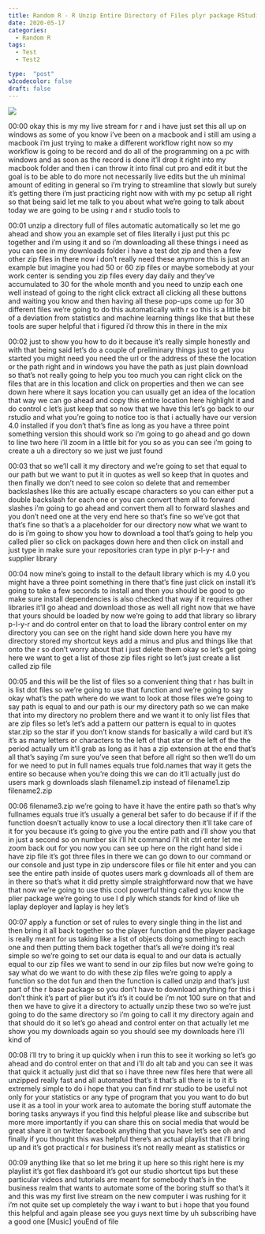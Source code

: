 ```yaml
---
title: Random R - R Unzip Entire Directory of Files plyr package RStudio
date: 2020-05-17
categories:
  - Random R
tags:
  - Test
  - Test2

type:  "post"
w3codecolor: false
draft: false
---
```


<a href="https://www.youtube.com/watch?v=DggiyPIas5E">
<img src="auto-posts/images/19-RandomR-DTdatatableCOVID19coronavirussortwithR.mp4.jpg">
</a>









00:00
okay this is my my live stream for r and i have just set this all up on windows
as some of you know i've been on a macbook and i still am using a macbook
i'm just trying to make a different workflow right now
so my workflow is going to be record and do all of the
programming on a pc with windows and as soon as the record is done it'll
drop it right into my macbook folder and then i can throw it into final cut
pro and edit it but the goal is to be able to do more
not necessarily live edits but the uh minimal amount of editing in general so
i'm trying to streamline that slowly but surely it's getting there i'm just
practicing right now with with my pc setup
all right so that being said let me talk to you about what we're going to talk
about today we are going to be using r and r studio tools to

00:01
unzip a directory full of files automatic automatically
so let me go ahead and show you an example set of files
literally i just put this pc together and i'm using it
and so i'm downloading all these things i need as you can see in my downloads
folder i have a test dot zip and then a few other zip files in there
now i don't really need these anymore this is just an example but imagine you
had 50 or 60 zip files or maybe somebody at your work center is sending you zip
files every day daily and they've accumulated to 30 for the whole month
and you need to unzip each one well instead of going to the right click
extract all clicking all these buttons and waiting you know and then having all
these pop-ups come up for 30 different files we're going to do this
automatically with r so this is a little bit of a deviation from
statistics and machine learning things like that but these tools are
super helpful that i figured i'd throw this in there in the mix

00:02
just to show you how to do it because it's really simple honestly
and with that being said let's do a couple of preliminary things just to get
you started you might need you need the url or the address of these
the location or the path right and in windows you have the path as
just plain download so that's not really going to help you too much
you can right click on the files that are in this location and click on
properties and then we can see down here where it says location you can
usually get an idea of the location that way
we can go ahead and copy this entire location here
highlight it and do control c let's just keep that
so now that we have this let's go back to our rstudio
and what you're going to notice too is that i actually have our
version 4.0 installed if you don't that's fine as long as you have a three
point something version this should work so i'm going to go ahead and go down to
line two here i'll zoom in a little bit for you
so as you can see i'm going to create a uh a directory so we just we just found

00:03
that so we'll call it my directory and we're going to set that equal to our path
but we want to put it in quotes as well so
keep that in quotes and then finally we don't need to see
colon so delete that and remember backslashes like this
are actually escape characters so you can either put a double backslash for
each one or you can convert them all to forward slashes
i'm going to go ahead and convert them all to forward slashes
and you don't need one at the very end here so that's fine so
we've got that that's fine so that's a a placeholder for our directory
now what we want to do is i'm going to show you how to download
a tool that's going to help you called plier so click on
packages down here and then click on install and just type in make sure your
repositories cran type in plyr p-l-y-r and supplier library

00:04
now mine's going to install to the default library which is my 4.0 you
might have a three point something in there that's fine
just click on install it's going to take a few seconds to install
and then you should be good to go make sure install dependencies is also checked
that way if it requires other libraries it'll go ahead and download those as
well all right now that we have that yours should be
loaded by now we're going to add that library so library p-l-y-r
and do control enter on that to load the library control enter on my directory
you can see on the right hand side down here
you have my directory stored my shortcut keys add
a minus and plus and things like that onto the r so don't worry about that
i just delete them okay so let's get going here
we want to get a list of those zip files
right so let's just create a list called zip file

00:05
and this will be the list of files so a convenient thing that r has built in is
list dot files so we're going to use that function and we're going to say
okay what's the path where do we want to look at those files we're going to say
path is equal to and our path is our my directory path so we can make
that into my directory no problem there and we want it to only list files that
are zip files so let's let's add a pattern our pattern is equal to in quotes
star.zip so the star if you don't know stands for basically a wild card but it's
it's as many letters or characters to the left of that star or the left of the
the period actually um it'll grab as long as it has a zip
extension at the end that's all that's saying i'm sure you've seen that before
all right so then we'll do um for we need to put in full names equals true
fold.names that way it gets the entire so because when you're doing this
we can do it'll actually just do users mark g
downloads slash filename1.zip instead of filename1.zip filename2.zip

00:06
filename3.zip we're going to have it have the entire
path so that's why fullnames equals true it's usually a general bet safer to do
because if if if the function doesn't actually know to use a local
directory then it'll take care of it for you because it's going to give you the
entire path and i'll show you that in just a second
so on number six i'll hit command i'll hit ctrl enter
let me zoom back out for you now you can see up here on the right hand side
i have zip file it's got three files in there we can go down to our
command or our console and just type in zip underscore files or file hit enter
and you can see the entire path inside of quotes users mark g downloads
all of them are in there so that's what it did pretty simple straightforward
now that we have that now we're going to use this cool powerful thing called
you know the plier package we're going to use l
d ply which stands for kind of like uh laplay deployer and laplay is hey let's

00:07
apply a function or set of rules to every
single thing in the list and then bring it all back together
so the player function and the player package is really meant for us taking
like a list of objects doing something to each one and then putting them back
together that's all we're doing it's real simple
so we're going to set our data is equal to and our
data is actually equal to our zip files we want to send in our zip files
but now we're going to say what do we want to do with these zip files we're
going to apply a function so the dot fun and then
the function is called unzip and that's just part of the
r base package so you don't have to download anything for this
i don't think it's part of plier but it's it's it could be i'm not 100 sure
on that and then we have to give it a directory
to actually unzip these two so we're just going to do
the same directory so i'm going to call it my directory again
and that should do it so let's go ahead and
control enter on that actually let me show you my downloads again
so you should see my downloads here i'll kind of

00:08
i'll try to bring it up quickly when i run this to see it working so let's go
ahead and do control enter on that and i'll do alt tab
and you can see it was that quick it actually just did that so i have three
new files here that were all unzipped really fast
and all automated that's it that's all there is to it it's
extremely simple to do i hope that you can find
rnr studio to be useful not only for your statistics or any type of program
that you you want to do but use it as a tool in your work area to automate
the boring stuff automate the boring tasks
anyways if you find this helpful please like and subscribe but more
more importantly if you can share this on social media that would be great
share it on twitter facebook anything that you have
let's see oh and finally if you thought this was helpful
there's an actual playlist that i'll bring up and it's got practical r for
business it's not really meant as statistics or

00:09
anything like that so let me bring it up here so this right here is my playlist
it's got flex dashboard it's got our studio shortcut tips
but these particular videos and tutorials are meant for
somebody that's in the business realm that wants to automate some of the
boring stuff so that's it and this was my first
live stream on the new computer i was rushing for it i'm not quite set up
completely the way i want to but i hope that you found this helpful
and again please see you guys next time by uh subscribing have a good one
[Music] youEnd of file

